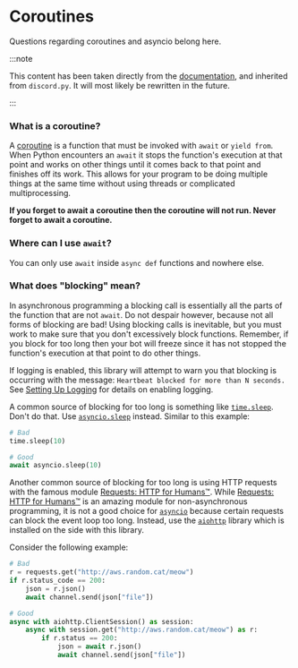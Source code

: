 # Coroutines

Questions regarding coroutines and asyncio belong here.

:::note

This content has been taken directly from the [documentation](https://docs.disnake.dev/en/latest/faq.html), and
inherited from `discord.py`. It will most likely be rewritten in the future.

:::

### What is a coroutine?

A [coroutine](https://docs.python.org/3/library/asyncio-task.html#coroutine) is a function that must be invoked with
`await` or `yield from`. When Python encounters an `await` it stops the function's execution at that point and works on
other things until it comes back to that point and finishes off its work. This allows for your program to be doing
multiple things at the same time without using threads or complicated multiprocessing.

**If you forget to await a coroutine then the coroutine will not run. Never forget to await a coroutine.**

### Where can I use `await`?

You can only use `await` inside `async def` functions and nowhere else.

### What does "blocking" mean?

In asynchronous programming a blocking call is essentially all the parts of the function that are not `await`. Do not
despair however, because not all forms of blocking are bad! Using blocking calls is inevitable, but you must work to
make sure that you don't excessively block functions. Remember, if you block for too long then your bot will freeze
since it has not stopped the function's execution at that point to do other things.

If logging is enabled, this library will attempt to warn you that blocking is occurring with the message:
`Heartbeat blocked for more than N seconds.` See
[Setting Up Logging](https://docs.disnake.dev/en/latest/logging.html#logging-setup) for details on enabling logging.

A common source of blocking for too long is something like
[`time.sleep`](https://docs.python.org/3/library/time.html#time.sleep). Don't do that. Use
[`asyncio.sleep`](https://docs.python.org/3/library/asyncio-task.html#asyncio.sleep) instead. Similar to this example:

```python
# Bad
time.sleep(10)

# Good
await asyncio.sleep(10)
```

Another common source of blocking for too long is using HTTP requests with the famous module
[Requests: HTTP for Humans™](https://docs.python-requests.org/en/latest/). While
[Requests: HTTP for Humans™](https://docs.python-requests.org/en/latest/) is an amazing module for non-asynchronous
programming, it is not a good choice for [`asyncio`](https://docs.python.org/3/library/asyncio.html#module-asyncio)
because certain requests can block the event loop too long. Instead, use the
[`aiohttp`](https://docs.aiohttp.org/en/stable/index.html) library which is installed on the side with this library.

Consider the following example:

```python
# Bad
r = requests.get("http://aws.random.cat/meow")
if r.status_code == 200:
    json = r.json()
    await channel.send(json["file"])

# Good
async with aiohttp.ClientSession() as session:
    async with session.get("http://aws.random.cat/meow") as r:
        if r.status == 200:
            json = await r.json()
            await channel.send(json["file"])
```
